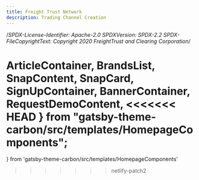 ```yaml
---
title: Freight Trust Network
description: Trading Channel Creation
---
```


/_SPDX-License-Identifier: Apache-2.0
SPDXVersion: SPDX-2.2
SPDX-FileCopyrightText: Copyright 2020 FreightTrust and Clearing Corporation_/

  ArticleContainer,
  BrandsList,
  SnapContent,
  SnapCard,
  SignUpContainer,
  BannerContainer,
  RequestDemoContent,
<<<<<<< HEAD
} from "gatsby-theme-carbon/src/templates/HomepageComponents";
=======
} from 'gatsby-theme-carbon/src/templates/HomepageComponents'
>>>>>>> netlify-patch2


<TradingSignUpContainer />
